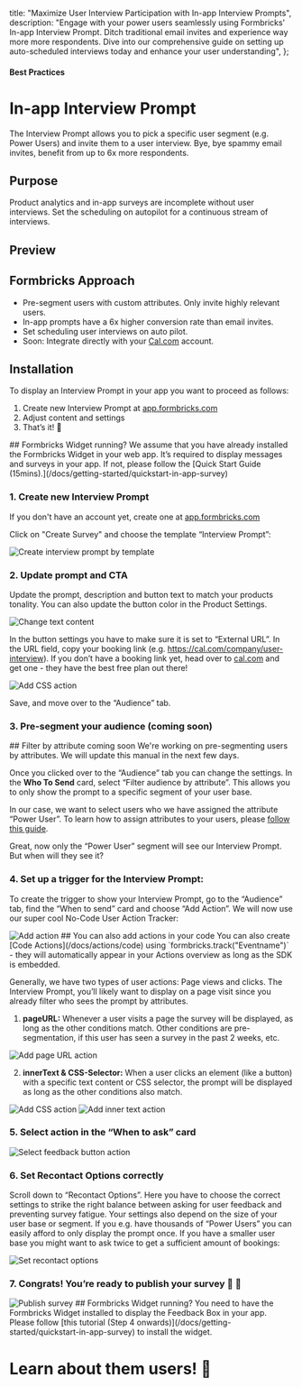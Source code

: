 

  title: "Maximize User Interview Participation with In-app Interview Prompts",
  description: "Engage with your power users seamlessly using Formbricks' In-app Interview Prompt. Ditch traditional email invites and experience way more more respondents. Dive into our comprehensive guide on setting up auto-scheduled interviews today and enhance your user understanding",
};

#### Best Practices

# In-app Interview Prompt

The Interview Prompt allows you to pick a specific user segment (e.g. Power Users) and invite them to a user interview. Bye, bye spammy email invites, benefit from up to 6x more respondents.

## Purpose

Product analytics and in-app surveys are incomplete without user interviews. Set the scheduling on autopilot for a continuous stream of interviews.

## Preview

<DemoPreview template="Interview Prompt" />

## Formbricks Approach

- Pre-segment users with custom attributes. Only invite highly relevant users.
- In-app prompts have a 6x higher conversion rate than email invites.
- Set scheduling user interviews on auto pilot.
- Soon: Integrate directly with your [Cal.com](http://Cal.com) account.

## Installation

To display an Interview Prompt in your app you want to proceed as follows:

1. Create new Interview Prompt at [app.formbricks.com](http://app.formbricks.com/)
2. Adjust content and settings
3. That’s it! 🎉

<Note>
  ## Formbricks Widget running? 
  We assume that you have already installed the Formbricks Widget in your web app. It’s required to display messages
  and surveys in your app. If not, please follow the [Quick Start Guide (15mins).](/docs/getting-started/quickstart-in-app-survey)
</Note>

### 1. Create new Interview Prompt

If you don't have an account yet, create one at [app.formbricks.com](https://app.formbricks.com/auth/signup)

Click on "Create Survey" and choose the template “Interview Prompt”:

<Image
  src={CreatePrompt}
  alt="Create interview prompt by template"
  quality="100"
  className="rounded-lg max-w-full sm:max-w-3xl"
/>

### 2. Update prompt and CTA

Update the prompt, description and button text to match your products tonality. You can also update the button color in the Product Settings.

<Image
  src={ChangeText}
  alt="Change text content"
  quality="100"
  className="rounded-lg max-w-full sm:max-w-3xl"
/>

In the button settings you have to make sure it is set to “External URL”. In the URL field, copy your booking link (e.g. https://cal.com/company/user-interview). If you don’t have a booking link yet, head over to [cal.com](http://cal.com) and get one - they have the best free plan out there!

<Image
  src={InterviewExample}
  alt="Add CSS action"
  quality="100"
  className="rounded-lg max-w-full sm:max-w-3xl"
/>

Save, and move over to the “Audience” tab.

### 3. Pre-segment your audience (coming soon)

<Note>
  ## Filter by attribute coming soon 
  We're working on pre-segmenting users by attributes. We will update this manual in the next few days.
</Note>

Once you clicked over to the “Audience” tab you can change the settings. In the **Who To Send** card, select “Filter audience by attribute”. This allows you to only show the prompt to a specific segment of your user base.

In our case, we want to select users who we have assigned the attribute “Power User”. To learn how to assign attributes to your users, please [follow this guide](/docs/attributes/why).

Great, now only the “Power User” segment will see our Interview Prompt. But when will they see it?

### 4. Set up a trigger for the Interview Prompt:

To create the trigger to show your Interview Prompt, go to the “Audience” tab, find the “When to send” card and choose “Add Action”. We will now use our super cool No-Code User Action Tracker:

<Image src={AddAction} alt="Add action" quality="100" className="rounded-lg max-w-full sm:max-w-3xl" />

<Note>
  ## You can also add actions in your code 
  You can also create [Code Actions](/docs/actions/code) using `formbricks.track("Eventname")` - they will automatically
  appear in your Actions overview as long as the SDK is embedded.
</Note>

Generally, we have two types of user actions: Page views and clicks. The Interview Prompt, you’ll likely want to display on a page visit since you already filter who sees the prompt by attributes.

1. **pageURL:** Whenever a user visits a page the survey will be displayed, as long as the other conditions match. Other conditions are pre-segmentation, if this user has seen a survey in the past 2 weeks, etc.

<Image
  src={ActionPageurl}
  alt="Add page URL action"
  quality="100"
  className="rounded-lg max-w-full sm:max-w-3xl"
/>

2. **innerText & CSS-Selector:** When a user clicks an element (like a button) with a specific text content or CSS selector, the prompt will be displayed as long as the other conditions also match.

<div className="flex max-w-full flex-col sm:max-w-3xl lg:flex-row lg:gap-1">
  <Image src={ActionCSS} alt="Add CSS action" quality="100" className="rounded-lg max-w-full sm:max-w-3xl" />
  <Image
    src={ActionInner}
    alt="Add inner text action"
    quality="100"
    className="rounded-lg max-w-full sm:max-w-3xl"
  />
</div>

### 5. Select action in the “When to ask” card

<Image
  src={SelectAction}
  alt="Select feedback button action"
  quality="100"
  className="rounded-lg max-w-full sm:max-w-3xl"
/>

### 6. Set Recontact Options correctly

Scroll down to “Recontact Options”. Here you have to choose the correct settings to strike the right balance between asking for user feedback and preventing survey fatigue. Your settings also depend on the size of your user base or segment. If you e.g. have thousands of “Power Users” you can easily afford to only display the prompt once. If you have a smaller user base you might want to ask twice to get a sufficient amount of bookings:

<Image
  src={RecontactOptions}
  alt="Set recontact options"
  quality="100"
  className="rounded-lg max-w-full sm:max-w-3xl"
/>

### 7. Congrats! You’re ready to publish your survey 💃 🤸

<Image src={Publish} alt="Publish survey" quality="100" className="rounded-lg max-w-full sm:max-w-3xl" />

<Note>
  ## Formbricks Widget running? 
  You need to have the Formbricks Widget installed to display the Feedback Box in your app. Please follow [this
  tutorial (Step 4 onwards)](/docs/getting-started/quickstart-in-app-survey) to install the widget.
</Note>

###

# Learn about them users! 🎉
